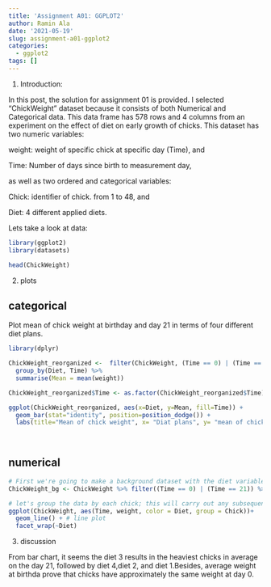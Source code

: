 ```yaml
---
title: 'Assignment A01: GGPLOT2'
author: Ramin Ala
date: '2021-05-19'
slug: assignment-a01-ggplot2
categories:
  - ggplot2
tags: []
---
```


1. Introduction:

  In this post, the solution for assignment 01 is provided. I selected "ChickWeight" dataset because it consists of both Numerical and Categorical data.
  This data frame has 578 rows and 4 columns from an experiment on the effect of diet on early growth of chicks. This dataset has two numeric variables:
  
  weight: weight of specific chick at specific day (Time), and
  
  Time: Number of days  since birth to measurement day, 
  
  as well as two ordered and categorical variables:
  
  Chick: identifier of chick. from 1 to 48, and
  
  Diet: 4 different applied diets.
  
  Lets take a look at data:

```r
library(ggplot2)
library(datasets)

head(ChickWeight)

```

2. plots

## categorical

Plot mean of chick weight at birthday and day 21 in terms of four different diet plans.

```r

library(dplyr)

ChickWeight_reorganized <-  filter(ChickWeight, (Time == 0) | (Time == 21)) %>%
  group_by(Diet, Time) %>%
  summarise(Mean = mean(weight))

ChickWeight_reorganized$Time <- as.factor(ChickWeight_reorganized$Time) 

ggplot(ChickWeight_reorganized, aes(x=Diet, y=Mean, fill=Time)) +
  geom_bar(stat="identity", position=position_dodge()) +
  labs(title="Mean of chick weight", x= "Diat plans", y= "mean of chick weight")
 
 
```



## numerical

```r

# First we're going to make a background dataset with the diet variable removed. 
ChickWeight_bg <- ChickWeight %>% filter((Time == 0) | (Time == 21)) %>% select(-Diet)

# let's group the data by each chick; this will carry out any subsequent geoms for each chick
ggplot(ChickWeight, aes(Time, weight, color = Diet, group = Chick))+
  geom_line() + # line plot
  facet_wrap(~Diet)

```


3. discussion

  From bar chart, it seems the diet 3 results in the heaviest chicks in average on the day 21, followed by diet 4,diet 2, and diet 1.Besides, average weight at birthda prove that chicks have approximately the same weight at day 0.
  
  